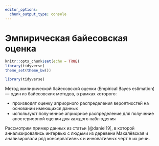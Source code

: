 ```yaml
---
editor_options: 
  chunk_output_type: console
---
```


# Эмпирическая байесовская оценка

```r
knitr::opts_chunk$set(echo = TRUE)
library(tidyverse)
theme_set(theme_bw())
```

```r
library(tidyverse)
```


Метод жмпирической байесовской оценки (Empirical Bayes estimation) --- один из байесовских методов, в рамках которого:

* производят оценку априорного распределения вероятностей на основании имеющихся данных
* используют полученное априорное распределение для получение апостериорной оценки для каждого наблюдения

Рассмотрим пример данных из статьи [@daniel19], в которой аннализировались интервью с людьми из деревени Махалёвская и анализировали ряд консервативных и инновативных  черт в их речи.

